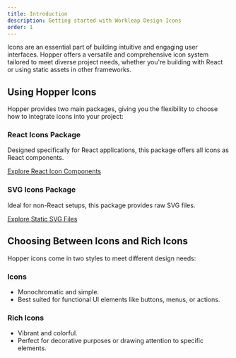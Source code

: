 ```yaml
---
title: Introduction
description: Getting started with Workleap Design Icons
order: 1
---
```


Icons are an essential part of building intuitive and engaging user interfaces. Hopper offers a versatile and comprehensive icon system tailored to meet diverse project needs, whether you're building with React or using static assets in other frameworks.

## Using Hopper Icons
Hopper provides two main packages, giving you the flexibility to choose how to integrate icons into your project:

### React Icons Package
Designed specifically for React applications, this package offers all icons as React components.

[Explore React Icon Components](/getting-started/individual-packages#icons)

### SVG Icons Package
Ideal for non-React setups, this package provides raw SVG files.

[Explore Static SVG Files](/getting-started/javascript#svg-icons)


## Choosing Between Icons and Rich Icons
Hopper icons come in two styles to meet different design needs:

### Icons
- Monochromatic and simple.
- Best suited for functional UI elements like buttons, menus, or actions.


### Rich Icons
- Vibrant and colorful.
- Perfect for decorative purposes or drawing attention to specific elements.

